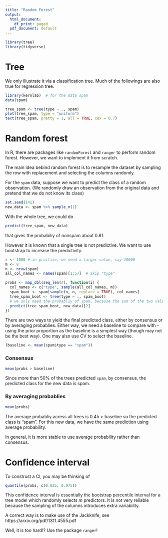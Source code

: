 ```yaml
---
title: "Random Forest"
output:
  html_document:
    df_print: paged
  pdf_document: default
---
```


```r
library(tree)
library(tidyverse)
```


# Tree

We only illustrate it via a classification tree. Much of the followings are also true for regression tree.

```r
library(kernlab)  # for the data spam
data(spam)
```


```r
tree_spam <- tree(type ~ ., spam)
plot(tree_spam, type = "uniform")
text(tree_spam, pretty = 1, all = TRUE, cex = 0.7)
```



# Random forest

In R, there are packages like `randomForest` and `ranger` to perform random forest. However, we want to implement it from scratch.

The main idea bebind random forest is to resample the dataset by sampling the row with replacement and selecting the columns randomly.


For the `spam` data, suppose we want to predict the class of a random observation.
(We randomly draw an observation from the original data and pretend that we do not know its class)

```r
set.seed(141)
new_data <- spam %>% sample_n(1)
```

With the whole tree, we could do
```r
predict(tree_spam, new_data)
```
that gives the probabiliy of nonspam about 0.81.


However it is known that a single tree is not predictive. We want to use bootstrap to increase the predictivity.

```r
r <- 1000 # in practise, we need a larger value, say 10000
m <- 8
n <- nrow(spam)
all_col_names <- names(spam)[1:57]  # skip "type"

probs <- map_dbl(seq_len(r), function(i) {
  col_names <- c("type", sample(all_col_names, m))
  spam_boot <- spam[sample(n, n, replace = TRUE), col_names]
  tree_spam_boot <- tree(type ~ ., spam_boot)
  # we only need the probabliy of spam, because the sum of the two values is always 1
  predict(tree_spam_boot, new_data)[2]
})
```

There are two ways to yield the final predicted class, either by consensus or by averaging probablies. Either way, we need a baseline to compare with -
using the prior proportion as the baseline is a simplest way (though may not be the best way). One may also use CV to select the baseline.

```r
(baseline <- mean(spam$type == "spam"))
```



### Consensus

```r
mean(probs > baseline)
```
Since more than 50% of the trees predicted `spam`, by consensus, the predicted class for the new data is spam.

### By averaging probablies

```r
mean(probs)
```

The average probabliy acress all trees is 0.45 > baseline so the predicted class is "spam". For this new data, we have the same prediction using average probability.


In general, it is more stable to use average probability rather than consensus.


# Confidence interval

To construst a CI, you may be thinking of

```r
quantile(probs, c(0.025, 0.975))
```

This confidence interval is essentially the bootstrap percentile interval for a tree model which randomly selects $m$ predictors. It is not very reliable because the sampling of the columns introduces extra variability. 

A correct way is to make use of the Jackknife, see https://arxiv.org/pdf/1311.4555.pdf

Well, it is too hard!? Use the package `ranger`!

